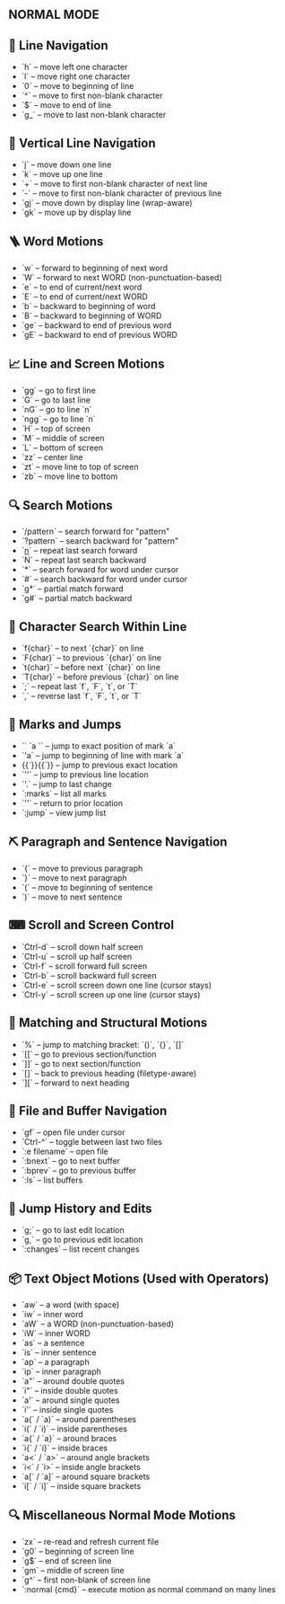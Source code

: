 ==NORMAL MODE==

== 📄 Line Navigation ==
* `h` – move left one character
* `l` – move right one character
* `0` – move to beginning of line
* `^` – move to first non-blank character
* `$` – move to end of line
* `g_` – move to last non-blank character

== 📜 Vertical Line Navigation ==
* `j` – move down one line
* `k` – move up one line
* `+` – move to first non-blank character of next line
* `-` – move to first non-blank character of previous line
* `gj` – move down by display line (wrap-aware)
* `gk` – move up by display line

== 🪜 Word Motions ==
* `w` – forward to beginning of next word
* `W` – forward to next WORD (non-punctuation-based)
* `e` – to end of current/next word
* `E` – to end of current/next WORD
* `b` – backward to beginning of word
* `B` – backward to beginning of WORD
* `ge` – backward to end of previous word
* `gE` – backward to end of previous WORD

== 📈 Line and Screen Motions ==
* `gg` – go to first line
* `G` – go to last line
* `nG` – go to line `n`
* `ngg` – go to line `n`
* `H` – top of screen
* `M` – middle of screen
* `L` – bottom of screen
* `zz` – center line
* `zt` – move line to top of screen
* `zb` – move line to bottom

== 🔍 Search Motions ==
* `/pattern` – search forward for "pattern"
* `?pattern` – search backward for "pattern"
* `[[n]]` – repeat last search forward
* `N` – repeat last search backward
* `*` – search forward for word under cursor
* `#` – search backward for word under cursor
* `g*` – partial match forward
* `g#` – partial match backward

== 🔡 Character Search Within Line ==
* `f{char}` – to next `{char}` on line
* `F{char}` – to previous `{char}` on line
* `t{char}` – before next `{char}` on line
* `T{char}` – before previous `{char}` on line
* `;` – repeat last `f`, `F`, `t`, or `T`
* `,` – reverse last `f`, `F`, `t`, or `T`

== 🧭 Marks and Jumps ==
* `` `a `` – jump to exact position of mark `a`
* `'a` – jump to beginning of line with mark `a`
* {{`}}{{`}} – jump to previous exact location
* `''` – jump to previous line location
* `'.` – jump to last change
* `:marks` – list all marks
* `''` – return to prior location
* `:jump` – view jump list

== ⛏️ Paragraph and Sentence Navigation ==
* `{` – move to previous paragraph
* `}` – move to next paragraph
* `(` – move to beginning of sentence
* `)` – move to next sentence

== ⌨ Scroll and Screen Control ==
* `Ctrl-d` – scroll down half screen
* `Ctrl-u` – scroll up half screen
* `Ctrl-f` – scroll forward full screen
* `Ctrl-b` – scroll backward full screen
* `Ctrl-e` – scroll screen down one line (cursor stays)
* `Ctrl-y` – scroll screen up one line (cursor stays)

== 🔗 Matching and Structural Motions ==
* `%` – jump to matching bracket: `()`, `{}`, `[]`
* `[[` – go to previous section/function
* `]]` – go to next section/function
* `[]` – back to previous heading (filetype-aware)
* `][` – forward to next heading

== 📌 File and Buffer Navigation ==
* `gf` – open file under cursor
* `Ctrl-^` – toggle between last two files
* `:e filename` – open file
* `:bnext` – go to next buffer
* `:bprev` – go to previous buffer
* `:ls` – list buffers

== 🧠 Jump History and Edits ==
* `g;` – go to last edit location
* `g,` – go to previous edit location
* `:changes` – list recent changes

== 📦 Text Object Motions (Used with Operators) ==
* `aw` – a word (with space)
* `iw` – inner word
* `aW` – a WORD (non-punctuation-based)
* `iW` – inner WORD
* `as` – a sentence
* `is` – inner sentence
* `ap` – a paragraph
* `ip` – inner paragraph
* `a"` – around double quotes
* `i"` – inside double quotes
* `a'` – around single quotes
* `i'` – inside single quotes
* `a(` / `a)` – around parentheses
* `i(` / `i)` – inside parentheses
* `a{` / `a}` – around braces
* `i{` / `i}` – inside braces
* `a<` / `a>` – around angle brackets
* `i<` / `i>` – inside angle brackets
* `a[` / `a]` – around square brackets
* `i[` / `i]` – inside square brackets

== 🔍 Miscellaneous Normal Mode Motions ==
* `zx` – re-read and refresh current file
* `g0` – beginning of screen line
* `g$` – end of screen line
* `gm` – middle of screen line
* `g^` – first non-blank of screen line
* `:normal {cmd}` – execute motion as normal command on many lines

